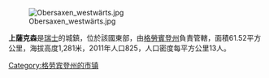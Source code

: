 [[Image:Obersaxen_westwärts.jpg|right]]

'''上薩克森'''是[[瑞士|瑞士]]的城鎮，位於該國東部，由[[格勞賓登州|格勞賓登州]]負責管轄，面積61.52平方公里，海拔高度1,281米，2011年人口825，人口密度每平方公里13人。

{{Switzerland-geo-stub}}
[[Category:格劳宾登州的市镇|Category:格劳宾登州的市镇]]